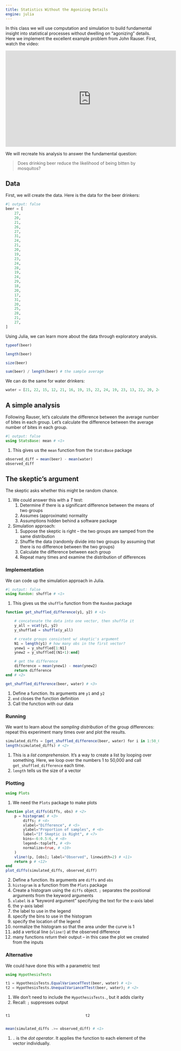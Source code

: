 ```yaml
---
title: Statistics Without the Agonizing Details
engine: julia
---
```


In this class we will use computation and simulation to build fundamental insight into statistical processes without dwelling on "agonizing" details.
Here we implement the excellent example problem from John Rauser.
First, watch the video:

<iframe width="560" height="315" src="https://www.youtube-nocookie.com/embed/5Dnw46eC-0o?si=3Y3JKwkwD9i6lrVV" title="YouTube video player" frameborder="0" allow="accelerometer; autoplay; clipboard-write; encrypted-media; gyroscope; picture-in-picture; web-share" allowfullscreen></iframe>

We will recreate his analysis to answer the fundamental question:

> Does drinking beer reduce the likelihood of being bitten by mosquitos?

## Data

First, we will create the data.
Here is the data for the beer drinkers:

```julia
#| output: false
beer = [
    27,
    20,
    21,
    26,
    27,
    31,
    24,
    21,
    20,
    19,
    23,
    24,
    28,
    19,
    24,
    29,
    18,
    20,
    17,
    31,
    20,
    25,
    28,
    21,
    27,
]
```

Using Julia, we can learn more about the data through exploratory analysis.

```julia
typeof(beer)
```

```julia
length(beer)
```

```julia
size(beer)
```

```julia
sum(beer) / length(beer) # the sample average
```

We can do the same for water drinkers:

```julia
water = [21, 22, 15, 12, 21, 16, 19, 15, 22, 24, 19, 23, 13, 22, 20, 24, 18, 20]
```

## A simple analysis

Following Rauser, let's calculate the difference between the average number of bites in each group.
Let's calculate the difference between the average number of bites in each group.

```julia
#| output: false
using StatsBase: mean # <1>
```
1. This gives us the `mean` function from the `StatsBase` package

```julia
observed_diff = mean(beer) - mean(water)
observed_diff
```

## The skeptic's argument

The skeptic asks whether this might be random chance.

1. We could answer this with a $T$ test:
    1. Determine if there is a significant difference between the means of two groups
    1. Assumes (approximate) normality
    1. Assumptions hidden behind a software package
1. Simulation approach:
    1. Suppose the skeptic is right -- the two groups are samped from the same distribution
    1. Shuffle the data (randomly divide into two groups by assuming that there is no difference between the two groups)
    1. Calculate the difference between each group
    1. Repeat many times and examine the distribution of differences

### Implementation {.smaller}

We can code up the simulation approach in Julia.

```julia
#| output: false
using Random: shuffle # <1>
```
1. This gives us the `shuffle` function from the `Random` package

```julia
function get_shuffled_difference(y1, y2) # <1>

    # concatenate the data into one vector, then shuffle it
    y_all = vcat(y1, y2)
    y_shuffled = shuffle(y_all)

    # create groups consistent w/ skeptic's argument
    N1 = length(y1) # how many obs in the first vector?
    ynew1 = y_shuffled[1:N1]
    ynew2 = y_shuffled[(N1+1):end]

    # get the difference
    difference = mean(ynew1) - mean(ynew2)
    return difference
end # <2>

get_shuffled_difference(beer, water) # <3>
```
1. Define a function. Its arguments are `y1` and `y2`
2. `end` closes the function definition
3. Call the function with our data

### Running

We want to learn about the *sampling distribution* of the group differences: repeat this experiment many times over and plot the results.

```julia
simulated_diffs = [get_shuffled_difference(beer, water) for i in 1:50_000] # <1>
length(simulated_diffs) # <2>
```

1. This is a *list comprehension*. It's a way to create a list by looping over something. Here, we loop over the numbers 1 to 50,000 and call `get_shuffled_difference` each time.
2. `length` tells us the size of a vector

### Plotting

```julia
using Plots
```
1. We need the `Plots` package to make plots

```julia
function plot_diffs(diffs, obs) # <2>
    p = histogram( # <3>
        diffs; # <4>
        xlabel="Difference", # <5>
        ylabel="Proportion of samples", # <6>
        label="If Skeptic is Right", # <7>
        bins=-6:0.5:6, # <8>
        legend=:topleft, # <9>
        normalize=true, # <10>
    )
    vline!(p, [obs]; label="Observed", linewidth=2) # <11>
    return p # <12>
end
plot_diffs(simulated_diffs, observed_diff)
```

2. Define a function. Its arguments are `diffs` and `obs`
3. `histogram` is a function from the `Plots` package
4. Create a histogram using the `diffs` object. `;` separates the positional arguments from the keyword arguments
5. `xlabel` is a "keyword argument" specifying the text for the x-axis label
6. the y-axis label
7. the label to use in the legend
8. specify the bins to use in the histogram
9. specify the location of the legend
10. normalize the histogram so that the area under the curve is 1
11. add a vertical line (`vline!`) at the observed difference
12. many functions *return* their output -- in this case the plot we created from the inputs

### Alternative

We could have done this with a parametric test

```julia
using HypothesisTests 
```

```julia
t1 = HypothesisTests.EqualVarianceTTest(beer, water) # <1>
t2 = HypothesisTests.UnequalVarianceTTest(beer, water); # <2>
```

1. We don't need to include the `HypothesisTests.`, but it adds clarity
2. Recall: `;` suppresses output

:::: {.columns}
::: {.column width="50%"}

```julia
t1
```

:::
::: {.column width="50%"}

```julia
t2
```

:::
::::


```julia
mean(simulated_diffs .>= observed_diff) # <1>
```
1. `.` is the *dot operator*. It applies the function to each element of the vector individually.

